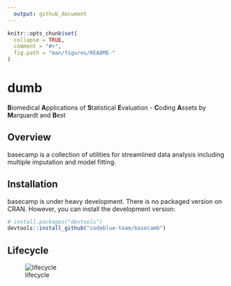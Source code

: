 ```yaml
---
  output: github_document
---
```

  
<!-- README.md is generated from README.Rmd. Please edit that file -->
  
```r
knitr::opts_chunk$set(
  collapse = TRUE,
  comment = "#>",
  fig.path = "man/figures/README-"
)
```

# dumb 

**B**iomedical **A**pplications of **S**tatistical **E**valuation - **C**oding **A**ssets by **M**arquardt and **B**est

## Overview

basecamp is a collection of utilities for streamlined data analysis including multiple imputation and model fitting.

## Installation

basecamp is under heavy development. There is no packaged version on CRAN.
However, you can install the development version:

```r
# install.packages("devtools")
devtools::install_github("codeblue-team/basecamb")
```

## Lifecycle

![lifecycle](https://img.shields.io/badge/lifecycle-heavy_development-red.svg)